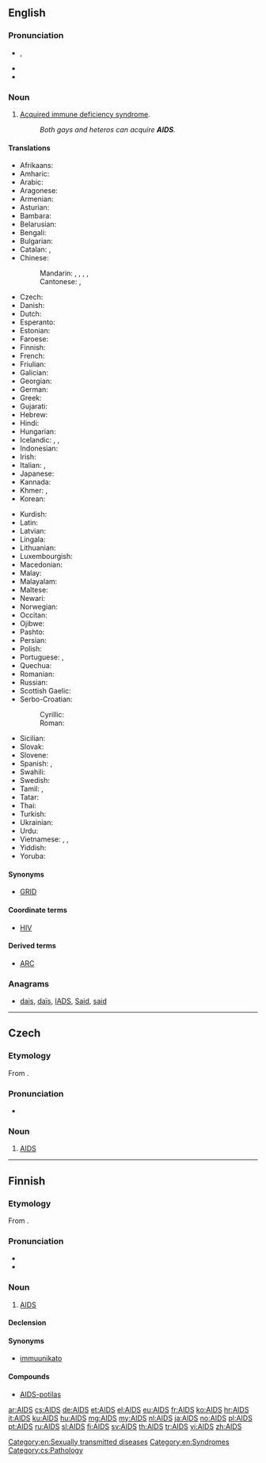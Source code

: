 {{also|aids}}
==English==
{{wikipedia}}

===Pronunciation===
* {{IPA|/eɪdz/}}, {{X-SAMPA|/eIdz/}}
* {{audio|En-uk-AIDS.ogg|Audio (UK)}}
* {{homophones|aids|aides|lang=en}}

===Noun===
{{en-noun|-}}

# {{disease|acronym}} [[acquired immune deficiency syndrome#English|Acquired immune deficiency syndrome]].
#: ''Both gays and heteros can acquire '''AIDS'''.''

====Translations====
{{trans-top|acquired immune deficiency syndrome}}
<!--Only acronyms belong in this table! The long forms belong at acquired immune dificiency syndrome.-->
* Afrikaans: {{t-|af|Vigs}}
* Amharic: {{t-|am|ኤድስ|sc=Ethi}}
* Arabic: {{t-|ar|الإيدز|m|tr=al-'iidz}}
* Aragonese: {{t-|an|SIDA|f}}
* Armenian: {{t-|hy|ՁԻԱՀ|tr=JIAH}}
* Asturian: {{t-|ast|SIDA|m}}
* Bambara: {{t-|bm|Sida}}
* Belarusian: {{t-|be|СНІД|m|tr=SNID}}
* Bengali: {{t-|bn|এইডস|tr=eiḑs|sc=Beng}}
* Bulgarian: {{t-|bg|СПИН|m|tr=SPIN}}
* Catalan: {{t-|ca|sida|f}}, {{t-|ca|SIDA|f}}
* Chinese:
*: Mandarin: {{t-|cmn|艾滋病|tr=àizībìng|sc=Hani}}, {{t|cmn|愛滋病|sc=Hani}}, {{t|cmn|爱滋病|tr=àizībìng|sc=Hani}}, {{t|cmn|愛死病|sc=Hani}}, {{t|cmn|爱死病|tr=àisǐbìng|sc=Hani}}
*: Cantonese: {{tø|yue|艾滋病|sc=Hani}}, {{tø|yue|愛滋病|sc=Hani}}
* Czech: {{t+|cs|AIDS}}
* Danish: {{t-|da|aids}}
* Dutch: {{t+|nl|aids|m}}
* Esperanto: {{t+|eo|aidoso}}
* Estonian: {{t+|et|AIDS}}
* Faroese: {{t-|fo|eyðkvæmi|n}}
* Finnish: {{t+|fi|AIDS}}
* French: {{t+|fr|SIDA|m}}
* Friulian: {{tø|fur|AIDS}}
* Galician: {{t+|gl|SIDA|f}}
* Georgian: {{t-|ka|შიდსი|tr=šidsi|sc=Geor}}
* German: {{t+|de|AIDS}}
* Greek: {{t+|el|AIDS|n}}
* Gujarati: {{t-|gu|એડ્સ|sc=Gujr}}
* Hebrew: {{t-|he|איידס|tr=eyds}}
* Hindi: {{t-|hi|एड्स|tr=eḍs|sc=Deva}}
* Hungarian: {{t+|hu|AIDS}}
* Icelandic: {{t+|is|alnæmi|n}}, {{t+|is|eyðni|f}}, {{t-|is|AIDS|n}}
* Indonesian: {{t-|id|AIDS}}
* Irish: {{t-|ga|SEIF}}
* Italian: {{t+|it|SIDA|f}}, {{t+|it|AIDS}}
* Japanese: {{t-|ja|エイズ|tr=eidzu}}
* Kannada: {{t-|kn|ಏಡ್ಸ್|sc=Knda}}
* Khmer: {{t+|km|អេដស៍|tr=ayd|sc=Khmr}}, {{t-|km|ស៊ីដា|tr=sīdā|sc=Khmr}}
* Korean: {{t+|ko|에이즈|tr=eijeu|sc=Hang}}
{{trans-mid}}
* Kurdish: {{t+|ku|AIDS}}
* Latin: {{t-|la|SCDI}}
* Latvian: {{t-|lv|AIDS}}
* Lingala: {{t-|ln|Sida}}
* Lithuanian: {{t-|lt|AIDS}}
* Luxembourgish: {{t-|lb|Aids}}
* Macedonian: {{t-|mk|СИДА|m|tr=SIDA}}
* Malay: {{t-|ms|AIDS}}
* Malayalam: {{t-|ml|എയ്ഡ്സ്|sc=Mlym}}
* Maltese: {{t-|mt|AIDS}}
* Newari: {{tø|new|एड्स}}
* Norwegian: {{t+|no|AIDS}}
* Occitan: {{t-|oc|SIDA|m}}
* Ojibwe: {{tø|oj|majimiskwi-aakoziwin}}
* Pashto: {{t-|ps|اېډز|sc=ps-Arab}}
* Persian: {{t+|fa|ایدز|tr=eydz}}
* Polish: {{t+|pl|AIDS|m}}
* Portuguese: {{t+|pt|SIDA|m|f}}, {{t+|pt|AIDS|f}}
* Quechua: {{t-|qu|UHCW}}
* Romanian: {{t-|ro|SIDA|f}}
* Russian: {{t+|ru|СПИД|m|tr=SPID}}
* Scottish Gaelic: {{t-|gd|galar na seirg|m}}
* Serbo-Croatian:
*: Cyrillic: {{t-|sh|СИДА|sc=Cyrl}}
*: Roman: {{t-|sh|SIDA}}
* Sicilian: {{t-|scn|AIDS}}
* Slovak: {{t-|sk|aids}}
* Slovene: {{t-|sl|aids}}
* Spanish: {{t+|es|SIDA|m}}, {{t+|es|sida|m}}
* Swahili: {{t-|sw|UKIMWI}}
* Swedish: {{t+|sv|aids}}
* Tamil: {{t-|ta|வேட்டை நோய்|tr=vettai nOi}}, {{t-|ta|உடற்தேய்வு நோய்|tr=uDaRthEyvu nOi}}
* Tatar: {{t-|tt|AİDS}}
* Thai: {{t-|th|เอดส์|tr=èt}}
* Turkish: {{t+|tr|AIDS}}
* Ukrainian: {{t-|uk|СНІД|m|tr=SNID}}
* Urdu: {{t-|ur|ایڈس|tr=eḍs|sc=ur-Arab}}
* Vietnamese: {{t+|vi|AIDS}}, {{t-|vi|SIĐA}}, {{t+|vi|SIDA}}
* Yiddish: {{t-|yi|עידס|tr=eids}}
* Yoruba: {{t-|yo|AIDS}}
{{trans-bottom}}

====Synonyms====
* {{sense|obsolete}} [[GRID]]

====Coordinate terms====
* [[HIV]]

====Derived terms====
* [[ARC]]

===Anagrams===
* [[dais#English|dais]], [[daïs#English|daïs]], [[IADS#English|IADS]], [[Said#English|Said]], [[said#English|said]]

[[Category:en:Sexually transmitted diseases]]
[[Category:en:Syndromes]]

----

==Czech==

===Etymology===
From {{etyl|en|cs}} {{term|AIDS|lang=en}}.

===Pronunciation===
* {{audio|Cs-AIDS.ogg|Audio}}

===Noun===
{{cs-noun|g=m}}

# [[#English|AIDS]]

[[Category:cs:Pathology]]

----

==Finnish==

===Etymology===
From {{etyl|en|fi}} {{term|AIDS|lang=en}}.

===Pronunciation===
* {{hyphenation|AIDS}}
* {{IPA|lang=fi|/ˈɑids/}}

===Noun===
{{fi-noun}}

# [[#English|AIDS]]

====Declension====
{{fi-decl-risti|AIDS|i=0}}

====Synonyms====
* [[immuunikato]]

====Compounds====
* [[AIDS-potilas]]

[[ar:AIDS]]
[[cs:AIDS]]
[[de:AIDS]]
[[et:AIDS]]
[[el:AIDS]]
[[eu:AIDS]]
[[fr:AIDS]]
[[ko:AIDS]]
[[hr:AIDS]]
[[it:AIDS]]
[[ku:AIDS]]
[[hu:AIDS]]
[[mg:AIDS]]
[[my:AIDS]]
[[nl:AIDS]]
[[ja:AIDS]]
[[no:AIDS]]
[[pl:AIDS]]
[[pt:AIDS]]
[[ru:AIDS]]
[[sl:AIDS]]
[[fi:AIDS]]
[[sv:AIDS]]
[[th:AIDS]]
[[tr:AIDS]]
[[vi:AIDS]]
[[zh:AIDS]]